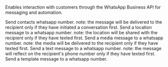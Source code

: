 Enables interaction with customers through the WhatsApp Business API for messaging and automation.

<Accordion title="Send contacts">
Send contacts whatsapp number. note: the message will be delivered to the recipient only if they have initiated a conversation first.
</Accordion>

<Accordion title="Send location">
Send a location message to a whatsapp number. note: the location will be shared with the recipient only if they have texted first.
</Accordion>

<Accordion title="Send media">
Send a media message to a whatsapp number. note: the media will be delivered to the recipient only if they have texted first.
</Accordion>

<Accordion title="Send message">
Send a text message to a whatsapp number. note: the message will reflect on the recipient's phone number only if they have texted first.
</Accordion>

<Accordion title="Send template message">
Send a template message to a whatsapp number.
</Accordion>

